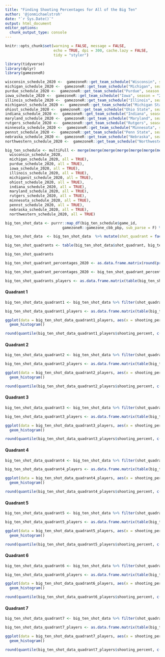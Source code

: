 ```yaml
---
title: "Finding Shooting Percentages for All of the Big Ten"
author: '@jonmichaelstroh'
date: "`r Sys.Date()`"
output: html_document
editor_options: 
  chunk_output_type: console
---
```


```r
knitr::opts_chunk$set(warning = FALSE, message = FALSE, 
                      echo = TRUE, dpi = 300, cache.lazy = FALSE,
                      tidy = "styler")
```

```r
library(tidyverse)
library(dplyr)
library(gamezoneR)
```

```r
wisconsin_schedule_2020 <-  gamezoneR::get_team_schedule("Wisconsin", season = "2020-21")
michigan_schedule_2020 <-  gamezoneR::get_team_schedule("Michigan", season = "2020-21")
purdue_schedule_2020 <-  gamezoneR::get_team_schedule("Purdue", season = "2020-21")
iowa_schedule_2020 <-  gamezoneR::get_team_schedule("Iowa", season = "2020-21")
illinois_schedule_2020 <-  gamezoneR::get_team_schedule("Illinois", season = "2020-21")
michiganst_schedule_2020 <-  gamezoneR::get_team_schedule("Michigan State", season = "2020-21")
ohiost_schedule_2020 <-  gamezoneR::get_team_schedule("Ohio State", season = "2020-21")
indiana_schedule_2020 <-  gamezoneR::get_team_schedule("Indiana", season = "2020-21")
maryland_schedule_2020 <-  gamezoneR::get_team_schedule("Maryland", season = "2020-21")
rutgers_schedule_2020 <-  gamezoneR::get_team_schedule("Rutgers", season = "2020-21")
minnesota_schedule_2020 <-  gamezoneR::get_team_schedule("Minnesota", season = "2020-21")
pennst_schedule_2020 <-  gamezoneR::get_team_schedule("Penn State", season = "2020-21")
nebraska_schedule_2020 <-  gamezoneR::get_team_schedule("Nebraska", season = "2020-21")
northwestern_schedule_2020 <-  gamezoneR::get_team_schedule("Northwestern", season = "2020-21")

big_ten_schedule <- multiFull <- merge(merge(merge(merge(merge(merge(merge(merge(merge(merge(merge(merge(merge(
  wisconsin_schedule_2020,
  michigan_schedule_2020, all = TRUE),
  purdue_schedule_2020, all = TRUE),
  iowa_schedule_2020, all = TRUE),
  illinois_schedule_2020, all = TRUE),
  michiganst_schedule_2020, all = TRUE),
  ohiost_schedule_2020, all = TRUE),
  indiana_schedule_2020, all = TRUE),
  maryland_schedule_2020, all = TRUE),
  rutgers_schedule_2020, all = TRUE),
  minnesota_schedule_2020, all = TRUE),
  pennst_schedule_2020, all = TRUE),
  nebraska_schedule_2020, all = TRUE),
  northwestern_schedule_2020, all = TRUE)
```

```r
big_ten_shot_data <- purrr::map_df(big_ten_schedule$game_id, 
                          gamezoneR::gamezone_cbb_pbp, sub_parse = F) %>% filter(!is.na(loc_x)) %>% filter(home == event_team)
```

```r
big_ten_shot_data  <- big_ten_shot_data  %>% mutate(shot_quadrant = factor(if_else(loc_x >= 21 & loc_x <= 25 & ((loc_y - 5.25)^2 + (25 - loc_x)^2 <= 16), "Q1", if_else(loc_x > 25 & loc_x <= 29 & ((loc_y - 5.25)^2 + (loc_x - 25)^2 <= 16), "Q1", if_else(loc_x >= 19 & loc_x <= 31 & loc_y <= 19, "Q2", if_else(loc_x <= 12.5 & three_pt == TRUE, "Q5", if_else(loc_x > 12.5 & loc_x < 37.5 & three_pt == TRUE, "Q6", if_else(loc_x >= 37.5 & three_pt == TRUE, "Q7", if_else(loc_x <= 25, "Q3", if_else(loc_x > 25, "Q4", "NA"))))))))))
```

```r
big_ten_shot_quadrants <- table(big_ten_shot_data$shot_quadrant, big_ten_shot_data$shot_outcome)

big_ten_shot_quadrants
```

```r
big_ten_shot_quadrant_percentages_2020 <- as.data.frame.matrix(round(prop.table(big_ten_shot_quadrants, 1), digits = 5) * 100)

big_ten_shot_quadrant_percentages_2020 <- big_ten_shot_quadrant_percentages_2020 %>% mutate(Quadrant = 1:nrow(big_ten_shot_quadrant_percentages_2020)) %>% mutate(made = paste0(made,"%"))
```


```r
big_ten_shot_quadrants_players <- as.data.frame.matrix(table(big_ten_shot_data$shooter, big_ten_shot_data$shot_quadrant))
```

#### Quadrant 1

```r
big_ten_shot_data_quadrant1 <- big_ten_shot_data %>% filter(shot_quadrant == "Q1")

big_ten_shot_data_quadrant1_players <- as.data.frame.matrix(table(big_ten_shot_data_quadrant1$shooter, big_ten_shot_data_quadrant1$shot_outcome)) %>% filter(made + missed >= 15) %>% mutate(shooting_percent = (made/(made + missed)) * 100)
```

```r
ggplot(data = big_ten_shot_data_quadrant1_players, aes(x = shooting_percent)) + 
  geom_histogram()

round(quantile(big_ten_shot_data_quadrant1_players$shooting_percent, c(.2, .4, .6, .8)), digits = 3)
```

#### Quadrant 2

```r
big_ten_shot_data_quadrant2 <- big_ten_shot_data %>% filter(shot_quadrant == "Q2")

big_ten_shot_data_quadrant2_players <- as.data.frame.matrix(table(big_ten_shot_data_quadrant2$shooter, big_ten_shot_data_quadrant2$shot_outcome)) %>% filter(made + missed >= 5) %>% mutate(shooting_percent = (made/(made + missed)) * 100)
```

```r
ggplot(data = big_ten_shot_data_quadrant2_players, aes(x = shooting_percent)) + 
  geom_histogram()

round(quantile(big_ten_shot_data_quadrant2_players$shooting_percent, c(.2, .4, .6, .8)), digits = 3)
```

#### Quadrant 3

```r
big_ten_shot_data_quadrant3 <- big_ten_shot_data %>% filter(shot_quadrant == "Q3")

big_ten_shot_data_quadrant3_players <- as.data.frame.matrix(table(big_ten_shot_data_quadrant3$shooter, big_ten_shot_data_quadrant3$shot_outcome)) %>% filter(made + missed >= 5) %>% mutate(shooting_percent = (made/(made + missed)) * 100)
```

```r
ggplot(data = big_ten_shot_data_quadrant3_players, aes(x = shooting_percent)) + 
  geom_histogram()

round(quantile(big_ten_shot_data_quadrant3_players$shooting_percent, c(.2, .4, .6, .8)), digits = 3)
```

#### Quadrant 4

```r
big_ten_shot_data_quadrant4 <- big_ten_shot_data %>% filter(shot_quadrant == "Q4")

big_ten_shot_data_quadrant4_players <- as.data.frame.matrix(table(big_ten_shot_data_quadrant4$shooter, big_ten_shot_data_quadrant4$shot_outcome)) %>% filter(made + missed >= 5) %>% mutate(shooting_percent = (made/(made + missed)) * 100)
```

```r
ggplot(data = big_ten_shot_data_quadrant4_players, aes(x = shooting_percent)) + 
  geom_histogram()

round(quantile(big_ten_shot_data_quadrant4_players$shooting_percent, c(.2, .4, .6, .8)), digits = 3)
```

#### Quadrant 5

```r
big_ten_shot_data_quadrant5 <- big_ten_shot_data %>% filter(shot_quadrant == "Q5")

big_ten_shot_data_quadrant5_players <- as.data.frame.matrix(table(big_ten_shot_data_quadrant5$shooter, big_ten_shot_data_quadrant5$shot_outcome)) %>% filter(made + missed >= 5) %>% mutate(shooting_percent = (made/(made + missed)) * 100)
```

```r
ggplot(data = big_ten_shot_data_quadrant5_players, aes(x = shooting_percent)) + 
  geom_histogram()

round(quantile(big_ten_shot_data_quadrant5_players$shooting_percent, c(.2, .4, .6, .8)), digits = 3)
```

#### Quadrant 6

```r
big_ten_shot_data_quadrant6 <- big_ten_shot_data %>% filter(shot_quadrant == "Q6")

big_ten_shot_data_quadrant6_players <- as.data.frame.matrix(table(big_ten_shot_data_quadrant6$shooter, big_ten_shot_data_quadrant6$shot_outcome)) %>% filter(made + missed >= 5) %>% mutate(shooting_percent = (made/(made + missed)) * 100)
```

```r
ggplot(data = big_ten_shot_data_quadrant6_players, aes(x = shooting_percent)) + 
  geom_histogram()

round(quantile(big_ten_shot_data_quadrant6_players$shooting_percent, c(.2, .4, .6, .8)), digits = 3)
```

#### Quadrant 7

```r
big_ten_shot_data_quadrant7 <- big_ten_shot_data %>% filter(shot_quadrant == "Q7")

big_ten_shot_data_quadrant7_players <- as.data.frame.matrix(table(big_ten_shot_data_quadrant7$shooter, big_ten_shot_data_quadrant7$shot_outcome)) %>% filter(made + missed >= 5) %>% mutate(shooting_percent = (made/(made + missed)) * 100)
```

```r
ggplot(data = big_ten_shot_data_quadrant7_players, aes(x = shooting_percent)) + 
  geom_histogram()

round(quantile(big_ten_shot_data_quadrant7_players$shooting_percent, c(.2, .4, .6, .8)), digits = 3)
```


